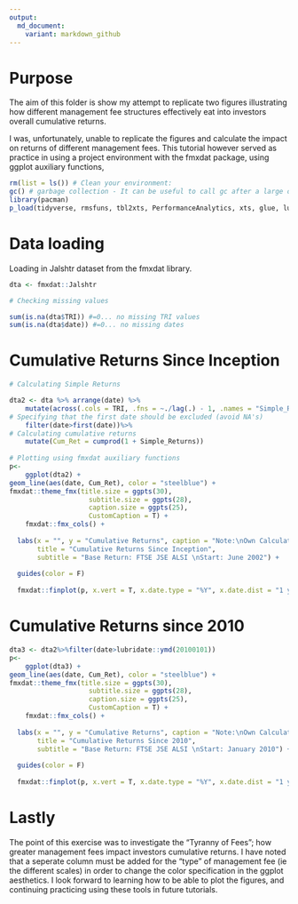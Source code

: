 ```yaml
---
output:
  md_document:
    variant: markdown_github
---
```


# Purpose

The aim of this folder is show my attempt to replicate two figures illustrating how different management fee structures effectively eat into investors overall cumulative returns. 

I was, unfortunately, unable to replicate the figures and calculate the impact on returns of different management fees. This tutorial however served as practice in using a project environment with the fmxdat package, using ggplot auxiliary functions, 


```r

rm(list = ls()) # Clean your environment:
gc() # garbage collection - It can be useful to call gc after a large object has been removed, as this may prompt R to return memory to the operating system.
library(pacman)
p_load(tidyverse, rmsfuns, tbl2xts, PerformanceAnalytics, xts, glue, lubridate)

```


# Data loading

Loading in Jalshtr dataset from the fmxdat library.

```r

dta <- fmxdat::Jalshtr

# Checking missing values

sum(is.na(dta$TRI)) #=0... no missing TRI values
sum(is.na(dta$date)) #=0... no missing dates

```


# Cumulative Returns Since Inception
```r
# Calculating Simple Returns

dta2 <- dta %>% arrange(date) %>%
    mutate(across(.cols = TRI, .fns = ~./lag(.) - 1, .names = "Simple_Returns"))%>%
# Specifying that the first date should be excluded (avoid NA's)
    filter(date>first(date))%>%
# Calculating cumulative returns
    mutate(Cum_Ret = cumprod(1 + Simple_Returns))
    
# Plotting using fmxdat auxiliary functions
p<-
    ggplot(dta2) + 
geom_line(aes(date, Cum_Ret), color = "steelblue") + 
fmxdat::theme_fmx(title.size = ggpts(30), 
                    subtitle.size = ggpts(28),
                    caption.size = ggpts(25),
                    CustomCaption = T) + 
    fmxdat::fmx_cols() + 
  
  labs(x = "", y = "Cumulative Returns", caption = "Note:\nOwn Calculations",
       title = "Cumulative Returns Since Inception",
       subtitle = "Base Return: FTSE JSE ALSI \nStart: June 2002") + 
  
  guides(color = F)
  
  fmxdat::finplot(p, x.vert = T, x.date.type = "%Y", x.date.dist = "1 year")
```


# Cumulative Returns since 2010
```r
dta3 <- dta2%>%filter(date>lubridate::ymd(20100101))
p<-
    ggplot(dta3) + 
geom_line(aes(date, Cum_Ret), color = "steelblue") + 
fmxdat::theme_fmx(title.size = ggpts(30), 
                    subtitle.size = ggpts(28),
                    caption.size = ggpts(25),
                    CustomCaption = T) + 
    fmxdat::fmx_cols() + 
  
  labs(x = "", y = "Cumulative Returns", caption = "Note:\nOwn Calculations",
       title = "Cumulative Returns Since 2010",
       subtitle = "Base Return: FTSE JSE ALSI \nStart: January 2010") + 
  
  guides(color = F)
  
  fmxdat::finplot(p, x.vert = T, x.date.type = "%Y", x.date.dist = "1 year")

```

# Lastly

The point of this exercise was to investigate the "Tyranny of Fees"; how greater management fees impact investors cumulative returns. I have noted that a seperate column must be added for the "type" of management fee (ie the different scales) in order to change the color specification in the ggplot aesthetics. I look forward to learning how to be able to plot the figures, and continuing practicing using these tools in future tutorials. 
